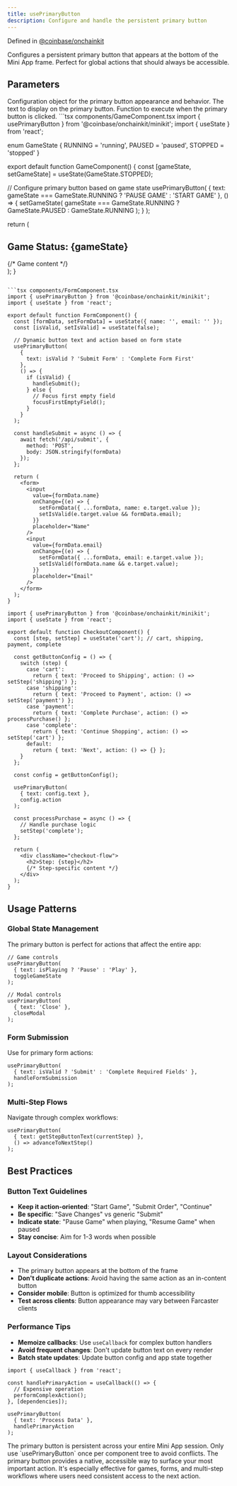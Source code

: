 ```yaml
---
title: usePrimaryButton
description: Configure and handle the persistent primary button
---
```


Defined in [@coinbase/onchainkit](https://github.com/coinbase/onchainkit)

<Info>
Configures a persistent primary button that appears at the bottom of the Mini App frame. Perfect for global actions that should always be accessible.
</Info>

## Parameters

<ParamField body="options" type="SetPrimaryButtonOptions" required>
Configuration object for the primary button appearance and behavior.

<Expandable title="SetPrimaryButtonOptions properties">
<ParamField body="text" type="string" required>
The text to display on the primary button.
</ParamField>
</Expandable>
</ParamField>

<ParamField body="callback" type="() => void" required>
Function to execute when the primary button is clicked.
</ParamField>

<RequestExample>
```tsx components/GameComponent.tsx
import { usePrimaryButton } from '@coinbase/onchainkit/minikit';
import { useState } from 'react';

enum GameState {
  RUNNING = 'running',
  PAUSED = 'paused',
  STOPPED = 'stopped'
}

export default function GameComponent() {
  const [gameState, setGameState] = useState(GameState.STOPPED);

  // Configure primary button based on game state
  usePrimaryButton(
    { 
      text: gameState === GameState.RUNNING ? 'PAUSE GAME' : 'START GAME' 
    },
    () => {
      setGameState(
        gameState === GameState.RUNNING 
          ? GameState.PAUSED 
          : GameState.RUNNING
      );
    }
  );

  return (
    <div className="game-container">
      <h2>Game Status: {gameState}</h2>
      {/* Game content */}
    </div>
  );
}
```

```tsx components/FormComponent.tsx
import { usePrimaryButton } from '@coinbase/onchainkit/minikit';
import { useState } from 'react';

export default function FormComponent() {
  const [formData, setFormData] = useState({ name: '', email: '' });
  const [isValid, setIsValid] = useState(false);

  // Dynamic button text and action based on form state
  usePrimaryButton(
    { 
      text: isValid ? 'Submit Form' : 'Complete Form First' 
    },
    () => {
      if (isValid) {
        handleSubmit();
      } else {
        // Focus first empty field
        focusFirstEmptyField();
      }
    }
  );

  const handleSubmit = async () => {
    await fetch('/api/submit', {
      method: 'POST',
      body: JSON.stringify(formData)
    });
  };

  return (
    <form>
      <input 
        value={formData.name}
        onChange={(e) => {
          setFormData({ ...formData, name: e.target.value });
          setIsValid(e.target.value && formData.email);
        }}
        placeholder="Name"
      />
      <input 
        value={formData.email}
        onChange={(e) => {
          setFormData({ ...formData, email: e.target.value });
          setIsValid(formData.name && e.target.value);
        }}
        placeholder="Email"
      />
    </form>
  );
}
```

```tsx components/CheckoutComponent.tsx
import { usePrimaryButton } from '@coinbase/onchainkit/minikit';
import { useState } from 'react';

export default function CheckoutComponent() {
  const [step, setStep] = useState('cart'); // cart, shipping, payment, complete

  const getButtonConfig = () => {
    switch (step) {
      case 'cart':
        return { text: 'Proceed to Shipping', action: () => setStep('shipping') };
      case 'shipping':
        return { text: 'Proceed to Payment', action: () => setStep('payment') };
      case 'payment':
        return { text: 'Complete Purchase', action: () => processPurchase() };
      case 'complete':
        return { text: 'Continue Shopping', action: () => setStep('cart') };
      default:
        return { text: 'Next', action: () => {} };
    }
  };

  const config = getButtonConfig();

  usePrimaryButton(
    { text: config.text },
    config.action
  );

  const processPurchase = async () => {
    // Handle purchase logic
    setStep('complete');
  };

  return (
    <div className="checkout-flow">
      <h2>Step: {step}</h2>
      {/* Step-specific content */}
    </div>
  );
}
```
</RequestExample>

## Usage Patterns

### Global State Management
The primary button is perfect for actions that affect the entire app:

```tsx components/GlobalStateExamples.tsx
// Game controls
usePrimaryButton(
  { text: isPlaying ? 'Pause' : 'Play' },
  toggleGameState
);

// Modal controls  
usePrimaryButton(
  { text: 'Close' },
  closeModal
);
```

### Form Submission
Use for primary form actions:

```tsx components/FormSubmit.tsx
usePrimaryButton(
  { text: isValid ? 'Submit' : 'Complete Required Fields' },
  handleFormSubmission
);
```

### Multi-Step Flows
Navigate through complex workflows:

```tsx components/MultiStepFlow.tsx
usePrimaryButton(
  { text: getStepButtonText(currentStep) },
  () => advanceToNextStep()
);
```

## Best Practices

### Button Text Guidelines
- **Keep it action-oriented**: "Start Game", "Submit Order", "Continue"
- **Be specific**: "Save Changes" vs generic "Submit"
- **Indicate state**: "Pause Game" when playing, "Resume Game" when paused
- **Stay concise**: Aim for 1-3 words when possible

### Layout Considerations
- The primary button appears at the bottom of the frame
- **Don't duplicate actions**: Avoid having the same action as an in-content button
- **Consider mobile**: Button is optimized for thumb accessibility
- **Test across clients**: Button appearance may vary between Farcaster clients

### Performance Tips
- **Memoize callbacks**: Use `useCallback` for complex button handlers
- **Avoid frequent changes**: Don't update button text on every render
- **Batch state updates**: Update button config and app state together

```tsx components/HandlePrimaryAction.tsx
import { useCallback } from 'react';

const handlePrimaryAction = useCallback(() => {
  // Expensive operation
  performComplexAction();
}, [dependencies]);

usePrimaryButton(
  { text: 'Process Data' },
  handlePrimaryAction
);
```

<Warning>
The primary button is persistent across your entire Mini App session. Only use `usePrimaryButton` once per component tree to avoid conflicts.
</Warning>

<Info>
The primary button provides a native, accessible way to surface your most important action. It's especially effective for games, forms, and multi-step workflows where users need consistent access to the next action.
</Info>


